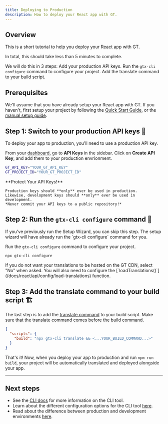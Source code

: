 ```yaml
---
title: Deploying to Production
description: How to deploy your React app with GT.
---
```


## Overview

This is a short tutorial to help you deploy your React app with GT.

In total, this should take less than 5 minutes to complete.

We will do this in 3 steps:
<Steps>
  <Step>
    Add your production API keys.
  </Step>
  <Step>
    Run the `gtx-cli configure` command to configure your project.
  </Step>
  <Step>
    Add the translate command to your build script.
  </Step>
</Steps>

## Prerequisites

We'll assume that you have already setup your React app with GT. 
If you haven't, first setup your project by following the [Quick Start Guide](/docs/react/tutorials/quickstart), or the [manual setup guide](/docs/react/guides/setup).

## Step 1: Switch to your production API keys 🔑

To deploy your app to production, you'll need to use a production API key.

From your [dashboard](https://generaltranslation.com/dashboard), go to **API Keys** in the sidebar.
Click on **Create API Key**, and add them to your production envrionment.

```bash copy
GT_API_KEY="YOUR_GT_API_KEY"
GT_PROJECT_ID="YOUR_GT_PROJECT_ID"
```

<Callout type="warn">
    **Protect Your API Keys!**

    Production keys should **only** ever be used in production.
    Likewise, development keys should **only** ever be used in development.
    *Never commit your API keys to a public repository!*
</Callout>

## Step 2: Run the `gtx-cli configure` command 🔧

<Callout>
  If you've previously run the Setup Wizard, you can skip this step.
  The setup wizard will have already run the `gtx-cli configure` command for you.
</Callout>

Run the `gtx-cli configure` command to configure your project.

```bash copy
npx gtx-cli configure
```

<Callout>
  If you do not want your translations to be hosted on the GT CDN, select "No" when asked.
  You will also need to configure the [`loadTranslations()`](/docs/react/api/config/load-translations) function.
</Callout>


## Step 3: Add the translate command to your build script 🏗️

The last step is to add the [translate command](/docs/cli/translate) to your build script.
Make sure that the translate command comes before the build command.

```json title="package.json" copy
{
  "scripts": {
    "build": "npx gtx-cli translate && <...YOUR_BUILD_COMMAND...>"
  }
}
```

That's it! Now, when you deploy your app to production and run `npm run build`,
your project will be automatically translated and deployed alongside your app.

---

## Next steps
 * See the [CLI docs](/docs/cli) for more information on the CLI tool.
 * Learn about the different configuration options for the CLI tool [here](/docs/cli/configure).
 * Read about the difference between production and development environments [here](/docs/react/concepts/environments).

